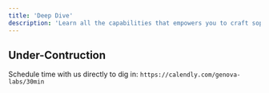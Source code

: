 ```yaml
---
title: 'Deep Dive'
description: 'Learn all the capabilities that empowers you to craft sophisticated Characters / Agents'
---
```


## Under-Contruction

Schedule time with us directly to dig in:
`https://calendly.com/genova-labs/30min`